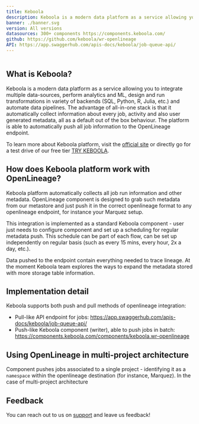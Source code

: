 ```yaml
---
title: Keboola
description: Keboola is a modern data platform as a service allowing you to integrate multiple data-sources, perform analytics and ML, and automate data pipelines. The platform is able to automatically push all job information to the OpenLineage endpoint.
banner: ./banner.svg
version: All versions
datasources: 300+ components https://components.keboola.com/
github: https://github.com/keboola/wr-openlineage
API: https://app.swaggerhub.com/apis-docs/keboola/job-queue-api/
---
```


```toc
```

## What is Keboola?

Keboola is a modern data platform as a service allowing you to integrate multiple data-sources, perform analytics and ML, design and run transformations in variety of backends (SQL, Python, R, Julia, etc.) and automate data pipelines. The advantage of all-in-one stack is that it automatically collect information about every job, activity and also user generated metadata, all as a default out of the box behaviour. The platform is able to automatically push all job information to the OpenLineage endpoint.

To learn more about Keboola platform, visit the [official site](https://keboola.com) or directly go for a test drive of our free tier [TRY KEBOOLA](https://connection.north-europe.azure.keboola.com/wizard).

## How does Keboola platform work with OpenLineage?

Keboola platform automatically collects all job run information and other metadata. OpenLineage component is designed to grab such metadata from our metastore and just push it in the correct openlineage format to any openlineage endpoint, for instance your Marquez setup.

This integration is implemented as a standard Keboola component - user just needs to configure component and set up a scheduling for regular metadata push. This schedule can be part of each flow, can be set up independently on regular basis (such as every 15 mins, every hour, 2x a day, etc.). 

Data pushed to the endpoint contain everything needed to trace lineage. At the moment Keboola team explores the ways to expand the metadata stored with more storage table information.

## Implementation detail

Keboola supports both push and pull methods of openlineage integration:
 - Pull-like API endpoint for jobs: https://app.swaggerhub.com/apis-docs/keboola/job-queue-api/
 - Push-like Keboola component (writer), able to push jobs in batch: https://components.keboola.com/components/keboola.wr-openlineage


## Using OpenLineage in multi-project architecture

Component pushes jobs associated to a single project - identifying it as a `namespace` within the openlineage destination (for instance, Marquez). In the case of multi-project architecture 

## Feedback

You can reach out to us on [support](https://keboola.atlassian.net/servicedesk/customer/portal/3/group/4/create/41) and leave us feedback!  
